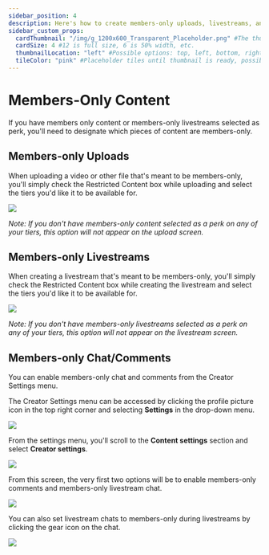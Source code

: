 ```yaml
---
sidebar_position: 4
description: Here's how to create members-only uploads, livestreams, and chat.
sidebar_custom_props:
  cardThumbnail: "/img/g_1200x600_Transparent_Placeholder.png" #The thumbnail on the category card.
  cardSize: 4 #12 is full size, 6 is 50% width, etc.
  thumbnailLocation: "left" #Possible options: top, left, bottom, right, none
  tileColor: "pink" #Placeholder tiles until thumbnail is ready, possible options: blue, cream, darkpurple, lightpurple, mauve, orange, pink, none
---
```


# Members-Only Content

If you have members only content or members-only livestreams selected as perk, you'll need to designate which pieces of content are members-only.

## Members-only Uploads

When uploading a video or other file that's meant to be members-only, you'll simply check the Restricted Content box while uploading and select the tiers you'd like it to be available for.

![](https://i.imgur.com/BBDkllL.png)

*Note: If you don't have members-only content selected as a perk on any of your tiers, this option will not appear on the upload screen.*

## Members-only Livestreams

When creating a livestream that's meant to be members-only, you'll simply check the Restricted Content box while creating the livestream and select the tiers you'd like it to be available for.

![](https://i.imgur.com/BBDkllL.png)

*Note: If you don't have members-only livestreams selected as a perk on any of your tiers, this option will not appear on the livestream screen.*

## Members-only Chat/Comments

You can enable members-only chat and comments from the Creator Settings menu.

The Creator Settings menu can be accessed by clicking the profile picture icon in the top right corner and selecting **Settings** in the drop-down menu.

![](https://i.imgur.com/Bmqh81Y.jpg)

From the settings menu, you'll scroll to the **Content settings** section and select **Creator settings**.

![](https://i.imgur.com/D33SuN0.png)

From this screen, the very first two options will be to enable members-only comments and members-only livestream chat.

![](https://i.imgur.com/tTLmFCT.png)

You can also set livestream chats to members-only during livestreams by clicking the gear icon on the chat.

![](https://i.imgur.com/JSFicSW.png)
